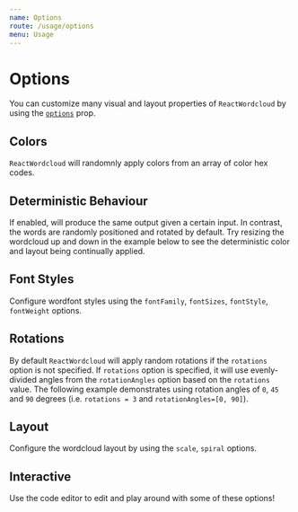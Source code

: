 ```yaml
---
name: Options
route: /usage/options
menu: Usage
---
```




# Options

You can customize many visual and layout properties of `ReactWordcloud` by using the [`options`](../props#options) prop.

## Colors

`ReactWordcloud` will randomnly apply colors from an array of color hex codes.

<Playground>
  <ReactWordcloud
    options={{
      colors: ['#1f77b4', '#9467bd', '#8c564b'],
    }}
    words={words}
  />
</Playground>

## Deterministic Behaviour

If enabled, will produce the same output given a certain input. In contrast, the words are randomly positioned and rotated by default. Try resizing the wordcloud up and down in the example below to see the deterministic color and layout being continually applied.

<Playground>
  <ReactWordcloud
    options={{
      deterministic: true,
    }}
    words={words}
  />
</Playground>

## Font Styles

Configure wordfont styles using the `fontFamily`, `fontSizes`, `fontStyle`, `fontWeight` options.

<Playground>
  <ReactWordcloud
    options={{
      fontFamily: 'courier new',
      fontSizes: [10, 20],
      fontStyle: 'italic',
      fontWeight: 'bold',
    }}
    words={words}
  />
</Playground>

## Rotations

By default `ReactWordcloud` will apply random rotations if the `rotations` option is not specified. If `rotations` option is specified, it will use evenly-divided angles from the `rotationAngles` option based on the `rotations` value. The following example demonstrates using rotation angles of `0`, `45` and `90` degrees (i.e. `rotations = 3` and `rotationAngles=[0, 90]`).

<Playground>
  <ReactWordcloud
    options={{
      rotations: 3,
      rotationAngles: [0, 90],
    }}
    words={words}
  />
</Playground>

## Layout

Configure the wordcloud layout by using the `scale`, `spiral` options.

<Playground>
  <ReactWordcloud
    options={{
      scale: 'log',
      spiral: 'rectangular',
    }}
    words={words}
  />
</Playground>

## Interactive

Use the code editor to edit and play around with some of these options!

<Playground>
  <ReactWordcloud
    words={words}
    options={{
      colors: [
        '#1f77b4',
        '#ff7f0e',
        '#2ca02c',
        '#d62728',
        '#9467bd',
        '#8c564b',
      ],
      enableTooltip: true,
      deterministic: false,
      fontFamily: 'impact',
      fontSizes: [5, 60],
      fontStyle: 'normal',
      fontWeight: 'normal',
      padding: 1,
      rotations: 3,
      rotationAngles: [0, 90],
      scale: 'sqrt',
      spiral: 'archimedean',
      transitionDuration: 1000,
    }}
  />
</Playground>
